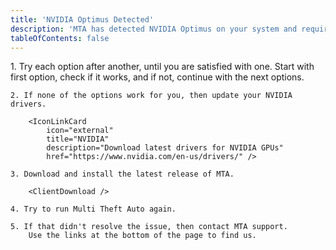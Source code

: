```yaml
---
title: 'NVIDIA Optimus Detected'
description: 'MTA has detected NVIDIA Optimus on your system and requires your input to select an option.'
tableOfContents: false
---
```



<Steps>
    1. Try each option after another, until you are satisfied with one.  
        Start with first option, check if it works, and if not, continue with the next options.

    2. If none of the options work for you, then update your NVIDIA drivers.

        <IconLinkCard
            icon="external"
            title="NVIDIA"
            description="Download latest drivers for NVIDIA GPUs"
            href="https://www.nvidia.com/en-us/drivers/" />

    3. Download and install the latest release of MTA.

        <ClientDownload />

    4. Try to run Multi Theft Auto again.

    5. If that didn't resolve the issue, then contact MTA support.  
        Use the links at the bottom of the page to find us.
</Steps>
